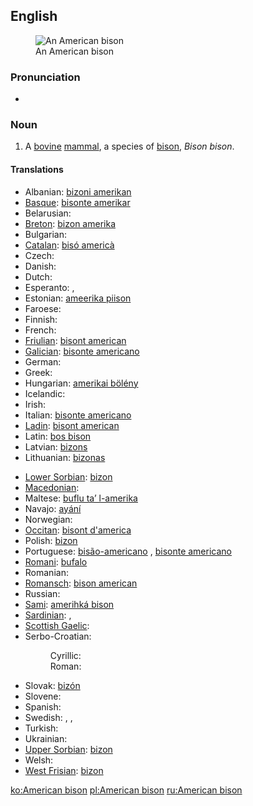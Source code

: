 ==English==
{{wikipedia}}
[[Image:American bison k5680-1.jpg|thumb|An American bison]]

===Pronunciation===
* {{IPA|/əˈmɛɽɪkænˈbɪsɔn/}}

===Noun===
{{en-noun|American bison|pl2=American bisons}}

# A [[bovine]] [[mammal]], a species of [[bison]], ''Bison bison''.

====Translations====
{{trans-top|mammal}}
* Albanian: [[bizoni amerikan]]
* [[Basque]]: [[bisonte amerikar]]
* Belarusian: {{t-|be|бізон амерыканскі|sc=Cyrl}}
* [[Breton]]: [[bizon amerika]]
* Bulgarian: {{t+|bg|зубър|sc=Cyrl|tr=zub’r}}
* [[Catalan]]: [[bisó americà]]
* Czech: {{t-|cs|bizon}}
* Danish: {{t-|da|amerikansk bison}}
* Dutch: {{t+|nl|bizon|m}}
* Esperanto: {{t-|eo|bizono}}, {{t-|eo|amerika bizono}}
* Estonian: [[ameerika piison]]
* Faroese: {{t-|fo|amerikanskur bisonur}}
* Finnish: {{t+|fi|biisoni}}
* French: {{t-|fr|bison d'amérique|m}}
* [[Friulian]]: [[bisont american]]
* [[Galician]]: [[bisonte americano]]
* German: {{t-|de|Nordamerikanischer Bison|m}}
* Greek: {{t-|el|βόνασος|sc=Grek}}
* Hungarian: [[amerikai bölény]]
* Icelandic: {{t-|is|vísundur}}
* Irish: {{t-|ga|bíosún meiriceánach|m}}
* Italian: [[bisonte americano]]
* [[Ladin]]: [[bisont american]]
* Latin: [[bos bison]]
* Latvian: [[bizons]]
* Lithuanian: [[bizonas]]
{{trans-mid}}
* [[Lower Sorbian]]: [[bizon]]
* [[Macedonian]]: {{t-|mk|американски бизон|sc=Cyrl|tr=amerikanski bizon}}
* Maltese: [[buflu ta’ l-amerika]]
* Navajo: [[ayání]]
* Norwegian: {{t-|no|amerikansk bison}}
* [[Occitan]]: [[bisont d'america]]
* Polish: [[bizon]]
* Portuguese: [[bisão-americano]] {{m}}, [[bisonte americano]]
* [[Romani]]: [[bufalo]] {{m}}
* Romanian: {{t+|ro|bizon}}
* [[Romansch]]: [[bison american]]
* Russian: {{t+|ru|бизон|m|tr=bizón|sc=Cyrl}}
* [[Sami]]: [[amerihká bison]]
* [[Sardinian]]: {{t-|scn|boiamericanu}}, {{t-|scn|boe americanu}}
* [[Scottish Gaelic]]: {{t-|gd|bìoson Ameireaganach|m}}
* Serbo-Croatian:
*: Cyrillic: {{t-|sh|амерички бизон|sc=Cyrl}}
*: Roman: {{t-|sh|američki bizon}}
* Slovak: [[bizón]]
* Slovene: {{t+|sl|bizon}}
* Spanish: {{t-|es|bisonte americano|m}}
* Swedish: {{t-|sv|amerikansk bison}}, {{t+|sv|bison}}, {{t+|sv|bisonoxe|c}}
* Turkish: {{t+|tr|bizon}}
* Ukrainian: {{t+|uk|бізон|tr=bizon|sc=Cyrl}}
* [[Upper Sorbian]]: [[bizon]]
* Welsh: {{t-|cy|bual}}
* [[West Frisian]]: [[bizon]]
{{trans-bottom}}
{{rfc-auto}}
[[ko:American bison]]
[[pl:American bison]]
[[ru:American bison]]